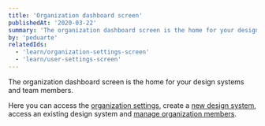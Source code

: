 ```yaml
---
title: 'Organization dashboard screen'
publishedAt: '2020-03-22'
summary: 'The organization dashboard screen is the home for your design systems and team members.'
by: 'peduarte'
relatedIds:
  - 'learn/organization-settings-screen'
  - 'learn/user-settings-screen'
---
```



The organization dashboard screen is the home for your design systems and team members.

Here you can access the [organization settings](/learn/organization-settings-screen), create a [new design system](/learn/create-a-design-system), access an existing design system and [manage organization members](/learn/organization-members).

<ProductImage src={hero} />
